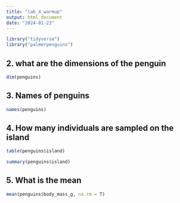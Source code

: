 ```yaml
---
title: "lab_4_warmup"
output: html_document
date: "2024-01-23"
---
```

```r
library("tidyverse")
library("palmerpenguins")
```

## 2. what are the dimensions of the penguin
```r
dim(penguins)
```
## 3. Names of penguins
```r
names(penguins)
```
## 4. How many individuals are sampled on the island
```r
table(penguins$island)
```

```r
summary(penguins$island)
```


## 5. What is the mean 
```r
mean(penguins$body_mass_g, na.rm = T)
```

